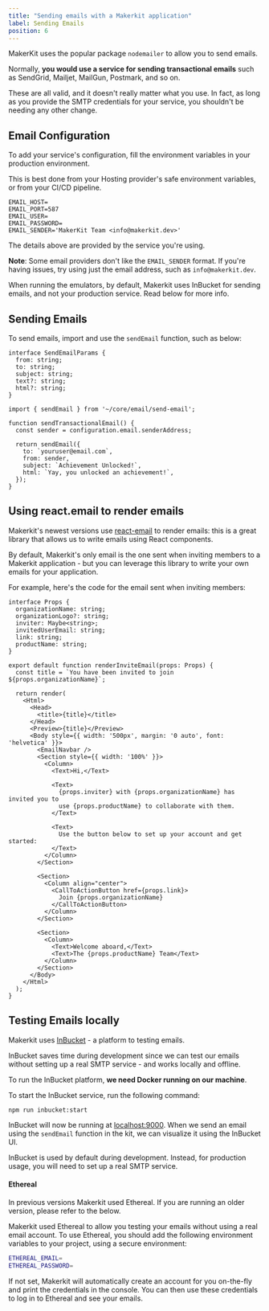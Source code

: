 ```yaml
---
title: "Sending emails with a Makerkit application"
label: Sending Emails
position: 6
---
```


MakerKit uses the popular package `nodemailer` to allow you to send emails.

Normally, **you would use a service for sending transactional emails** such as SendGrid, Mailjet, MailGun, Postmark, and so on.

These are all valid, and it doesn't really matter what you use. In
fact, as long as you provide the SMTP credentials for your service, you shouldn't be needing any other change.

## Email Configuration

To add your service's configuration, fill the environment variables in your production environment.

This is best done from your Hosting provider's safe environment variables, or from your CI/CD pipeline.

```tsx
EMAIL_HOST=
EMAIL_PORT=587
EMAIL_USER=
EMAIL_PASSWORD=
EMAIL_SENDER='MakerKit Team <info@makerkit.dev>'
```

The details above are provided by the service you're using.

**Note**: Some email providers don't like the `EMAIL_SENDER` format. If you're having issues, try using just the email address, such as `info@makerkit.dev`.

<Alert type='warn'>
  When running the emulators, by default, Makerkit uses InBucket for sending emails, and not your production service.
  Read below for more info.
</Alert>

## Sending Emails

To send emails, import and use the `sendEmail` function, such as below:

```tsx
interface SendEmailParams {
  from: string;
  to: string;
  subject: string;
  text?: string;
  html?: string;
}

import { sendEmail } from '~/core/email/send-email';

function sendTransactionalEmail() {
  const sender = configuration.email.senderAddress;

  return sendEmail({
    to: `youruser@email.com`,
    from: sender,
    subject: `Achievement Unlocked!`,
    html: `Yay, you unlocked an achievement!`,
  });
}
```

## Using react.email to render emails

Makerkit's newest versions use [react-email](https://react.email) to render emails: this is a great library that allows us to write emails using React components.

By default, Makerkit's only email is the one sent when inviting members to a Makerkit application - but you can leverage this library to write your own emails for your application.

For example, here's the code for the email sent when inviting members:

```tsx title="src/lib/emails/invite.ts"
interface Props {
  organizationName: string;
  organizationLogo?: string;
  inviter: Maybe<string>;
  invitedUserEmail: string;
  link: string;
  productName: string;
}

export default function renderInviteEmail(props: Props) {
  const title = `You have been invited to join ${props.organizationName}`;

  return render(
    <Html>
      <Head>
        <title>{title}</title>
      </Head>
      <Preview>{title}</Preview>
      <Body style={{ width: '500px', margin: '0 auto', font: 'helvetica' }}>
        <EmailNavbar />
        <Section style={{ width: '100%' }}>
          <Column>
            <Text>Hi,</Text>

            <Text>
              {props.inviter} with {props.organizationName} has invited you to
              use {props.productName} to collaborate with them.
            </Text>

            <Text>
              Use the button below to set up your account and get started:
            </Text>
          </Column>
        </Section>

        <Section>
          <Column align="center">
            <CallToActionButton href={props.link}>
              Join {props.organizationName}
            </CallToActionButton>
          </Column>
        </Section>

        <Section>
          <Column>
            <Text>Welcome aboard,</Text>
            <Text>The {props.productName} Team</Text>
          </Column>
        </Section>
      </Body>
    </Html>
  );
}
```

## Testing Emails locally

Makerkit uses [InBucket](https://inbucket.org) - a platform to testing emails.

InBucket saves time during development since we can test
our emails without setting up a real SMTP service - and works locally and
offline.

To run the InBucket platform, **we need Docker running on our machine**.

To start the InBucket service, run the following command:

```
npm run inbucket:start
```

InBucket will now be running at [localhost:9000](http://localhost:9000). When we send an email using the
`sendEmail` function in the kit, we can visualize it using the InBucket UI.

InBucket is used by default during development. Instead, for production
usage, you will need to set up a real SMTP service.

#### Ethereal

In previous versions Makerkit used Ethereal. If you are running an older version, please refer to the below.

Makerkit used Ethereal to allow you testing your emails without using a real
email account. To use Ethereal, you should add the following environment variables to your project, using a secure environment:

```bash
ETHEREAL_EMAIL=
ETHEREAL_PASSWORD=
```

If not set, Makerkit will automatically create an account for you on-the-fly and print the credentials in the console. You can then use these credentials to log in to Ethereal and see your emails.
